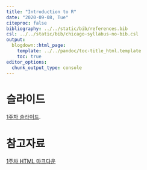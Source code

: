 ---
title: "Introduction to R"
date: "2020-09-08, Tue"
citeproc: false
bibliography: ../../static/bib/references.bib
csl: ../../static/bib/chicago-syllabus-no-bib.csl
output:
  blogdown::html_page:
    template: ../../pandoc/toc-title_html.template
    toc: true
editor_options: 
  chunk_output_type: console
---

# 슬라이드

[1주차 슬라이드](/images/slides/w1_intro2R_slide.pdf).


# 참고자료

<i class="fa fa-external-link-square-alt" aria-hidden="true"></i> [1주차 HTML 마크다운](/images/w1_intro2R.html)
